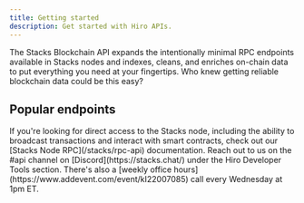 ```yaml
---
title: Getting started
description: Get started with Hiro APIs.
---
```



The Stacks Blockchain API expands the intentionally minimal RPC endpoints available in Stacks nodes and indexes, cleans, and enriches on-chain data to put everything you need at your fingertips. Who knew getting reliable blockchain data could be this easy?

## Popular endpoints

<Callout title="RPC endpoints" type="info">
If you're looking for direct access to the Stacks node, including the ability to broadcast transactions and interact with smart contracts, check out our [Stacks Node RPC](/stacks/rpc-api) documentation.
</Callout>

<Callout title="Need help building with the Stacks Blockchain API?" type="help">
Reach out to us on the <span className="font-bold">#api</span> channel on [Discord](https://stacks.chat/) under the Hiro Developer Tools section. There's also a [weekly office hours](https://www.addevent.com/event/kI22007085) call every Wednesday at 1pm ET.
</Callout>


